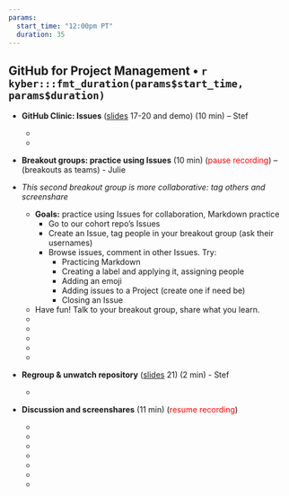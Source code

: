 ```yaml
---
params:
  start_time: "12:00pm PT"
  duration: 35
---
```


## GitHub for Project Management • `r kyber:::fmt_duration(params$start_time, params$duration)`

-   **GitHub Clinic: Issues** ([slides](https://docs.google.com/presentation/d/1geUN-dv-NMx6IgeCwMRVmTO8nZaauIl26tZDOrkLW_E/edit#slide=id.g20695b6755c_0_148) 17-20 and demo) (10 min) – Stef

    -   

    -   

-   **Breakout groups: practice using Issues** (10 min) (<font color="red">pause recording</font>) – (breakouts as teams) - Julie

-   *This second breakout group is more collaborative: tag others and screenshare*

    -   **Goals:** practice using Issues for collaboration, Markdown practice
        -   Go to our cohort repo’s Issues
        -   Create an Issue, tag people in your breakout group (ask their usernames) 
        -   Browse issues, comment in other Issues. Try:
            -   Practicing Markdown
            -   Creating a label and applying it, assigning people 
            -   Adding an emoji
            -   Adding issues to a Project (create one if need be) 
            -   Closing an Issue
    -   Have fun! Talk to your breakout group, share what you learn.
    -   
    -   
    -   ‎
    -   
    -   

-   **Regroup & unwatch ‎repository** ‎([slides](https://docs.google.com/presentation/d/1geUN-dv-NMx6IgeCwMRVmTO8nZaauIl26tZDOrkLW_E/edit#slide=id.g20695b6755c_0_185) 21) (2 min) - Stef

    -   

-   **Discussion and screenshares** (11 min) (<font color="red">resume recording</font>)

    -   

    -   

    -   

    -   

    -   

    -   

    -   
